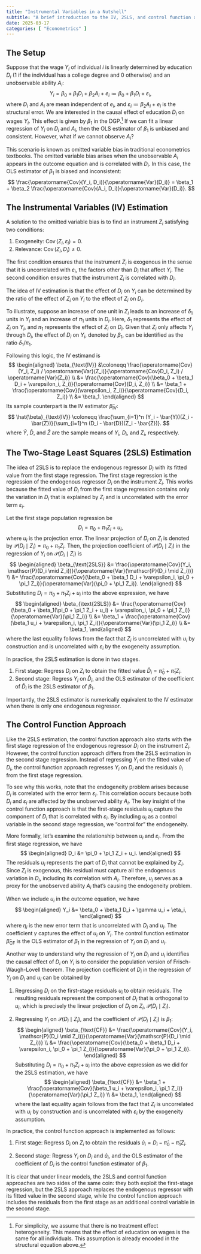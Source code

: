 ```yaml
---
title: "Instrumental Variables in a Nutshell"
subtitle: "A brief introduction to the IV, 2SLS, and control function approaches"
date: 2025-03-17
categories: [ "Econometrics" ]
---
```


## The Setup

Suppose that the wage $Y_i$ of individual $i$ is linearly determined by education $D_i$ ($1$ if the individual has a college degree and $0$ otherwise) and an unobservable ability $A_i$:
$$
Y_i = \beta_0 + \beta_1 D_i + \beta_2 A_i + e_i \coloneqq \beta_0 + \beta_1 D_i + \varepsilon_i,
$$
where $D_i$ and $A_i$ are mean independent of $e_i$, and $\varepsilon_i \coloneqq \beta_2 A_i + e_i$ is the structural error. We are interested in the causal effect of education $D_i$ on wages $Y_i$. This effect is given by $\beta_1$ in the DGP.^[For simplicity, we assume that there is no treatment effect heterogeneity. This means that the effect of education on wages is the same for all individuals. This assumption is already encoded in the structural equation above.] If we can fit a linear regression of $Y_i$ on $D_i$ and $A_i$, then the OLS estimator of $\beta_1$ is unbiased and consistent. However, what if we cannot observe $A_i$?

This scenario is known as omitted variable bias in traditional econometrics textbooks. The omitted variable bias arises when the unobservable $A_i$ appears in the outcome equation and is correlated with $D_i$. In this case, the OLS estimator of $\beta_1$ is biased and inconsistent:
$$
\frac{\operatorname{Cov}(Y_i, D_i)}{\operatorname{Var}(D_i)} = \beta_1 + \beta_2 \frac{\operatorname{Cov}(A_i, D_i)}{\operatorname{Var}(D_i)}.
$$

## The Instrumental Variables (IV) Estimation

A solution to the omitted variable bias is to find an instrument $Z_i$ satisfying two conditions:

1. Exogeneity: $\operatorname{Cov}(Z_i, \varepsilon_i) = 0$.
2. Relevance: $\operatorname{Cov}(Z_i, D_i) \neq 0$.

The first condition ensures that the instrument $Z_i$ is exogenous in the sense that it is uncorrelated with $\varepsilon_i$, the factors other than $D_i$ that affect $Y_i$. The second condition ensures that the instrument $Z_i$ is correlated with $D_i$.

The idea of IV estimation is that the effect of $D_i$ on $Y_i$ can be determined by the ratio of the effect of $Z_i$ on $Y_i$ to the effect of $Z_i$ on $D_i$. 

To illustrate, suppose an increase of one unit in $Z_i$ leads to an increase of $\delta_1$ units in $Y_i$ and an increase of $\pi_1$ units in $D_i$. Here, $\delta_1$ represents the effect of $Z_i$ on $Y_i$, and $\pi_1$ represents the effect of $Z_i$ on $D_i$. Given that $Z_i$ only affects $Y_i$ through $D_i$, the effect of $D_i$ on $Y_i$, denoted by $\beta_1$, can be identified as the ratio $\delta_1 / \pi_1$.

Following this logic, the IV estimand is
$$
\begin{aligned}
\beta_{\text{IV}}
&\coloneqq \frac{\operatorname{Cov}(Y_i, Z_i) / \operatorname{Var}(Z_i)}{\operatorname{Cov}D_i, Z_i) / \operatorname{Var}(Z_i)} \\
&= \frac{\operatorname{Cov}(\beta_0 + \beta_1 D_i + \varepsilon_i, Z_i)}{\operatorname{Cov}(D_i, Z_i)} \\
&= \beta_1 + \frac{\operatorname{Cov}(\varepsilon_i, Z_i)}{\operatorname{Cov}(D_i, Z_i)} \\
&= \beta_1.
\end{aligned}
$$
Its sample counterpart is the IV estimator $\hat{\beta}_{\text{IV}}$:
$$
\hat{\beta}_{\text{IV}} \coloneqq \frac{\sum_{i=1}^n (Y_i - \bar{Y})(Z_i - \bar{Z})}{\sum_{i=1}^n (D_i - \bar{D})(Z_i - \bar{Z})}.
$$
where $\bar{Y}$, $\bar{D}$, and $\bar{Z}$ are the sample means of $Y_i$, $D_i$, and $Z_i$, respectively.


## The Two-Stage Least Squares (2SLS) Estimation

The idea of 2SLS is to replace the endogenous regressor $D_i$ with its fitted value from the first stage regression. The first stage regression is the regression of the endogenous regressor $D_i$ on the instrument $Z_i$. This works because the fitted value of $D_i$ from the first stage regression contains only the variation in $D_i$ that is explained by $Z_i$ and is uncorrelated with the error term $\varepsilon_i$.

Let the first stage population regression be
$$
D_i = \pi_0 + \pi_1 Z_i + u_i,
$$
where $u_i$ is the projection error. The linear projection of $D_i$ on $Z_i$ is denoted by $\mathscr{P}(D_i \mid Z_i) = \pi_0 + \pi_1 Z_i$. 
Then, the projection coefficient of $\mathscr{P}(D_i \mid Z_i)$ in the regression of $Y_i$ on $\mathscr{P}(D_i \mid Z_i)$ is
$$
\begin{aligned}
\beta_{\text{2SLS}}
&= \frac{\operatorname{Cov}(Y_i, \mathscr{P}(D_i \mid Z_i))}{\operatorname{Var}(\mathscr{P}(D_i \mid Z_i))} \\
&= \frac{\operatorname{Cov}(\beta_0 + \beta_1 D_i + \varepsilon_i, \pi_0 + \pi_1 Z_i)}{\operatorname{Var}(\pi_0 + \pi_1 Z_i)}.
\end{aligned}
$$
Substituting $D_i = \pi_0 + \pi_1 Z_i + u_i$ into the above expression, we have
$$
\begin{aligned}
\beta_{\text{2SLS}}
&= \frac{\operatorname{Cov}(\beta_0 + \beta_1(\pi_0 + \pi_1 Z_i + u_i) + \varepsilon_i, \pi_0 + \pi_1 Z_i)}{\operatorname{Var}(\pi_1 Z_i)} \\
&= \beta_1 + \frac{\operatorname{Cov}(\beta_1 u_i + \varepsilon_i, \pi_1 Z_i)}{\operatorname{Var}(\pi_1 Z_i)} \\
&= \beta_1,
\end{aligned}
$$
where the last equality follows from the fact that $Z_i$ is uncorrelated with $u_i$ by construction and is uncorrelated with $\varepsilon_i$ by the exogeneity assumption.

In practice, the 2SLS estimation is done in two stages.

1. First stage: Regress $D_i$ on $Z_i$ to obtain the fitted value $\hat{D}_i = \hat{\pi}_0 + \hat{\pi}_1 Z_i$.
2. Second stage: Regress $Y_i$ on $\hat{D}_i$, and the OLS estimator of the coefficient of $\hat{D}_i$ is the 2SLS estimator of $\beta_1$.

Importantly, the 2SLS estimator is numerically equivalent to the IV estimator when there is only one endogenous regressor.

## The Control Function Approach

Like the 2SLS estimation, the control function approach also starts with the first stage regression of the endogenous regressor $D_i$ on the instrument $Z_i$. However, the control function approach differs from the 2SLS estimation in the second stage regression. Instead of regressing $Y_i$ on the fitted value of $D_i$, the control function approach regresses $Y_i$ on $D_i$ and the residuals $\hat{u}_i$ from the first stage regression.

To see why this works, note that the endogeneity problem arises because $D_i$ is correlated with the error term $\varepsilon_i$. This correlation occurs because both $D_i$ and $\varepsilon_i$ are affected by the unobserved ability $A_i$. The key insight of the control function approach is that the first-stage residuals $u_i$ capture the component of $D_i$ that is correlated with $\varepsilon_i$. By including $u_i$ as a control variable in the second stage regression, we "control for" the endogeneity.

More formally, let's examine the relationship between $u_i$ and $\varepsilon_i$. From the first stage regression, we have
$$
\begin{aligned}
D_i &= \pi_0 + \pi_1 Z_i + u_i.
\end{aligned}
$$
The residuals $u_i$ represents the part of $D_i$ that cannot be explained by $Z_i$. Since $Z_i$ is exogenous, this residual must capture all the endogenous variation in $D_i$, including its correlation with $A_i$. Therefore, $u_i$ serves as a proxy for the unobserved ability $A_i$ that's causing the endogeneity problem.

When we include $u_i$ in the outcome equation, we have
$$
\begin{aligned}
Y_i &= \beta_0 + \beta_1 D_i + \gamma u_i + \eta_i,
\end{aligned}
$$
where $\eta_i$ is the new error term that is uncorrelated with $D_i$ and $u_i$. The coefficient $\gamma$ captures the effect of $u_i$ on $Y_i$. The control function estimator $\hat{\beta}_{\text{CF}}$ is the OLS estimator of $\beta_1$ in the regression of $Y_i$ on $D_i$ and $u_i$.

Another way to understand why the regression of $Y_i$ on $D_i$ and $u_i$ identifies the causal effect of $D_i$ on $Y_i$ is to consider the population version of Frisch-Waugh-Lovell theorem. The projection coefficient of $D_i$ in the regression of $Y_i$ on $D_i$ and $u_i$ can be obtained by

1. Regressing $D_i$ on the first-stage residuals $u_i$ to obtain residuals. The resulting residuals represent the component of $D_i$ that is orthogonal to $u_i$, which is precisely the linear projection of $D_i$ on $Z_i$, $\mathscr{P}(D_i \mid Z_i)$.

2. Regressing $Y_i$ on $\mathscr{P}(D_i \mid Z_i)$, and the coefficient of $\mathscr{P}(D_i \mid Z_i)$ is $\beta_1$:
$$
\begin{aligned}
\beta_{\text{CF}}
&= \frac{\operatorname{Cov}(Y_i, \mathscr{P}(D_i \mid Z_i))}{\operatorname{Var}(\mathscr{P}(D_i \mid Z_i))} \\
&= \frac{\operatorname{Cov}(\beta_0 + \beta_1 D_i + \varepsilon_i, \pi_0 + \pi_1 Z_i)}{\operatorname{Var}(\pi_0 + \pi_1 Z_i)}.
\end{aligned}
$$
Substituting $D_i = \pi_0 + \pi_1 Z_i + u_i$ into the above expression as we did for the 2SLS estimation, we have
$$
\begin{aligned}
\beta_{\text{CF}}
&= \beta_1 + \frac{\operatorname{Cov}(\beta_1 u_i + \varepsilon_i, \pi_1 Z_i)}{\operatorname{Var}(\pi_1 Z_i)} \\
&= \beta_1,
\end{aligned}
$$
where the last equality again follows from the fact that $Z_i$ is uncorrelated with $u_i$ by construction and is uncorrelated with $\varepsilon_i$ by the exogeneity assumption.

In practice, the control function approach is implemented as follows:

1. First stage: Regress $D_i$ on $Z_i$ to obtain the residuals $\hat{u}_i = D_i - \hat{\pi}_0 - \hat{\pi}_1 Z_i$.

2. Second stage: Regress $Y_i$ on $D_i$ and $\hat{u}_i$, and the OLS estimator of the coefficient of $D_i$ is the control function estimator of $\beta_1$.

It is clear that under linear models, the 2SLS and control function approaches are two sides of the same coin: they both exploit the first-stage regression, but the 2SLS approach replaces the endogenous regressor with its fitted value in the second stage, while the control function approach includes the residuals from the first stage as an additional control variable in the second stage.